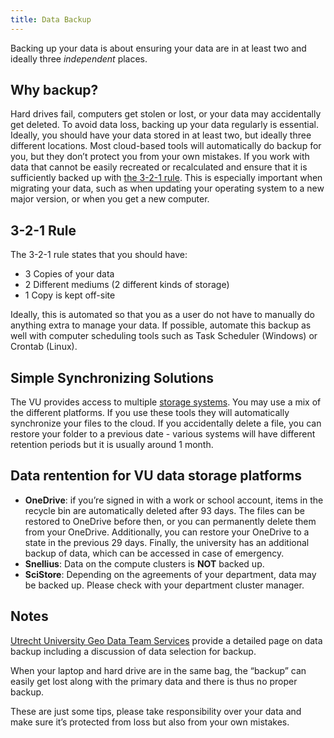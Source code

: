 ```yaml
---
title: Data Backup
---
```


Backing up your data is about ensuring your data are in at least two and ideally three *independent* places.

## Why backup?

Hard drives fail, computers get stolen or lost, or your data may accidentally get deleted. To avoid data loss, backing up your data regularly is essential. Ideally, you should have your data stored in at least two, but ideally three different locations. Most cloud-based tools will automatically do backup for you, but they don't protect you from your own mistakes. If you work with data that cannot be easily recreated or recalculated and ensure that it is sufficiently backed up with [the 3-2-1 rule](#3-2-1-rule). This is especially important when migrating your data, such as when updating your operating system to a new major version, or when you get a new computer.

## 3-2-1 Rule

The 3-2-1 rule states that you should have:

* 3 Copies of your data
* 2 Different mediums (2 different kinds of storage)
* 1 Copy is kept off-site

Ideally, this is automated so that you as a user do not have to manually do anything extra to manage your data. If possible, automate this backup as well with computer scheduling tools such as Task Scheduler (Windows) or Crontab (Linux).

## Simple Synchronizing Solutions

The VU provides access to multiple [storage systems](../topics/data-storage). You may use a mix of the different platforms.
If you use these tools they will automatically synchronize your files to the cloud.
If you accidentally delete a file, you can restore your folder to a previous date - various systems will have different retention periods but it is usually around 1 month.

## Data rentention for VU data storage platforms

- **OneDrive**: if you're signed in with a work or school account, items in the recycle bin are automatically deleted after 93 days. The files can be restored to OneDrive before then, or you can permanently delete them from your OneDrive. Additionally, you can restore your OneDrive to a state in the previous 29 days. Finally, the university has an additional backup of data, which can be accessed in case of emergency.
- **Snellius**: Data on the compute clusters is **NOT** backed up.
- **SciStore**: Depending on the agreements of your department, data may be backed up. Please check with your department cluster manager.

## Notes

[Utrecht University Geo Data Team Services](https://geo-data-support.sites.uu.nl/data-management/data-backup/) provide a detailed page on data backup including a discussion of data selection for backup.

When your laptop and hard drive are in the same bag, the "backup" can easily get lost along with the primary data and there is thus no proper backup.

These are just some tips, please take responsibility over your data and make sure it's protected from loss but also from your own mistakes.
